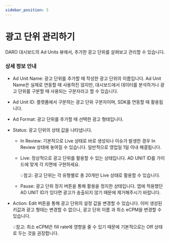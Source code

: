 ```yaml
---
sidebar_position: 5
---
```


# 광고 단위 관리하기

DARO 대시보드의 Ad Units 뷰에서, 추가한 광고 단위를 살펴보고 관리할 수 있습니다.

### 상세 정보 안내

- Ad Unit Name: 광고 단위를 추가할 때 작성한 광고 단위의 이름입니다. Ad Unit Name은 실제로 연동할 때 사용하진 않지만, 대시보드에서 데이터를 분석하거나 광고 단위를 구분할 때 사용되는 구분자라고 할 수 있습니다.
- Ad Unit ID: 플랫폼에서 구분하는 광고 단위 구분자이며, SDK를 연동할 때 활용됩니다.
- Ad Format: 광고 단위를 추가할 때 선택한 광고 형태입니다.
- Status: 광고 단위의 상태 값을 나타냅니다.
    - In Review: 기본적으로 Live 상태로 바로 생성되나 이슈가 발생한 경우 In Review 상태에 놓여질 수 있습니다. 일반적으로 영업일 1일 이내 해결됩니다.
    - Live: 정상적으로 광고 단위를 활용할 수 있는 상태입니다. AD UNIT ID를 가이드에 맞게 각 지면에 구현하세요.
        
        💡참고: 광고 단위는 각 유형별로 총 20개만 Live 상태로 활용할 수 있습니다.
        
    - Pause: 광고 단위 정지 버튼을 통해 활용을 정지한 상태입니다. 앱에 적용했던 AD UNIT ID가 있다면 광고가 송출되지 않기 때문에 제거해주시기 바랍니다.
- Action: Edit 버튼을 통해 광고 단위의 설정 값을 변경할 수 있습니다. 이미 생성된 키값과 광고 형태는 변경할 수 없으나, 광고 단위 이름 과 최소 eCPM을 변경할 수 있습니다.
    
    💡참고: 최소 eCPM은 fill rate에 영향을 줄 수 있기 때문에 기본적으로는 Off 상태로 두는 것을 권장합니다.
